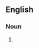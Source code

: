{{also|réarrangements}}

==English==

===Noun===
{{head|en|noun form}}

# {{plural of|en|rearrangement}}